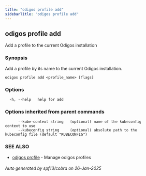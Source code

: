 ```yaml
---
title: "odigos profile add"
sidebarTitle: "odigos profile add"
---
```

## odigos profile add

Add a profile to the current Odigos installation

### Synopsis

Add a profile by its name to the current Odigos installation.

```
odigos profile add <profile_name> [flags]
```

### Options

```
  -h, --help   help for add
```

### Options inherited from parent commands

```
      --kube-context string   (optional) name of the kubeconfig context to use
      --kubeconfig string     (optional) absolute path to the kubeconfig file (default "KUBECONFIG")
```

### SEE ALSO

* [odigos profile](/cli/odigos_profile)	 - Manage odigos profiles

###### Auto generated by spf13/cobra on 26-Jan-2025
